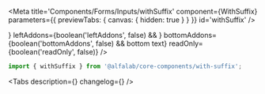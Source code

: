 



<Meta
    title='Components/Forms/Inputs/withSuffix'
    component={WithSuffix}
    parameters={{ previewTabs: { canvas: { hidden: true } } }}
    id='withSuffix'
/>

<!-- Canvas -->

<Story name='withSuffix'>
    <SuffixInput
        suffix={text('suffix', ' ₽')}
        block={boolean('block', false)}
        clear={boolean('clear', false)}
        size={select('size', ['s', 'm', 'l', 'xl'], 's')}
        disabled={boolean('disabled', false)}
        label={text('label', '')}
        placeholder={text('placeholder', '')}
        rightAddons={boolean('rightAddons', false) && !text('error') && <StarMIcon />}
        leftAddons={boolean('leftAddons', false) && <StarMIcon />}
        bottomAddons={boolean('bottomAddons', false) && <span>bottom text</span>}
        readOnly={boolean('readOnly', false)}
    />
</Story>

<!-- Docs -->

<ComponentHeader
    name='withSuffix'
    version={version}
    package='@alfalab/core-components/with-suffix'
/>

```jsx
import { withSuffix } from '@alfalab/core-components/with-suffix';
```

<Tabs description={<Description />} changelog={<Changelog />} />
